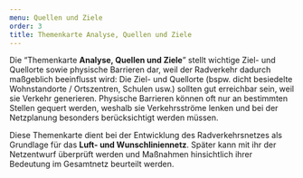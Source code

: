 ```yaml
---
menu: Quellen und Ziele
order: 3
title: Themenkarte Analyse, Quellen und Ziele
---
```

Die “Themenkarte **Analyse, Quellen und Ziele**” stellt wichtige Ziel- und Quellorte sowie physische Barrieren dar, weil der Radverkehr dadurch maßgeblich beeinflusst wird: Die Ziel- und Quellorte (bspw. dicht besiedelte Wohnstandorte / Ortszentren, Schulen usw.) sollten gut erreichbar sein, weil sie Verkehr generieren. Physische Barrieren können oft nur an bestimmten Stellen gequert werden, weshalb sie Verkehrsströme lenken und bei der Netzplanung besonders berücksichtigt werden müssen.

Diese Themenkarte dient bei der Entwicklung des Radverkehrsnetzes als Grundlage für das **Luft- und Wunschliniennetz**. Später kann mit ihr der Netzentwurf überprüft werden und Maßnahmen hinsichtlich ihrer Bedeutung im Gesamtnetz beurteilt werden.
